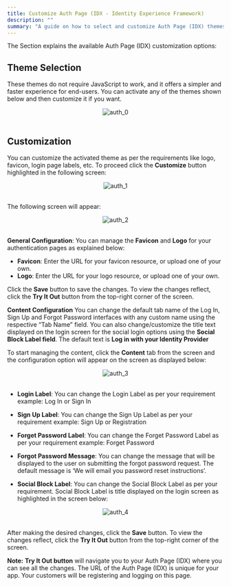 ```yaml
---
title: Customize Auth Page (IDX - Identity Experience Framework)
description: ""
summary: "A guide on how to select and customize Auth Page (IDX) themes"
---
```


The Section explains the available Auth Page (IDX) customization options:

## Theme Selection

These themes do not require JavaScript to work, and it offers a simpler and faster experience for end-users. You can activate any of the themes shown below and then customize it if you want.

<div style="text-align:center">
  <img src="../assets/auth_0.png" alt="auth_0" />
</div>
<br/>


## Customization

You can customize the activated theme as per the requirements like logo, favicon, login page labels, etc. To proceed click the **Customize** button highlighted in the following screen:

<div style="text-align:center">
  <img src="../assets/auth_1.png" alt="auth_1" /> 
</div>
<br/>

The following screen will appear:

<div style="text-align:center">
  <img src="../assets/auth_2.png" alt="auth_2" />
</div>
<br/>

**General Configuration**: You can manage the **Favicon** and **Logo** for your authentication pages as explained below: 
 - **Favicon**: Enter the URL for your favicon resource, or upload one of your own.
 - **Logo**: Enter the URL for your logo resource, or upload one of your own.

Click the **Save** button to save the changes. To view the changes reflect, click the **Try It Out** button from the top-right corner of the screen.

**Content Configuration** You can change the default tab name of the Log In, Sign Up and Forgot Password interfaces with any custom name using the respective “Tab Name” field. You can also change/customize the title text displayed on the login screen for the social login options using the **Social Block Label field**. The default text is **Log in with your Identity Provider**

To start managing the content, click the **Content** tab from the screen and the configuration option will appear on the screen as displayed below:

<div style="text-align:center">
  <img src="../assets/auth_3.png" alt="auth_3" />
</div>
<br/>

 - **Login Label**: You can change the Login Label as per your requirement example: Log In or Sign In

- **Sign Up Label**: You can change the Sign Up Label as per your requirement example: Sign Up or Registration

- **Forget Password Label**: You can change the Forget Password Label as per your requirement example: Forget Password

- **Forgot Password Message**: You can change the message that will be displayed to the user on submitting the forgot password request. The default message is ‘We will email you password reset instructions’.

- **Social Block Label**: You can change the Social Block Label as per your requirement. Social Block Label is title displayed on the login screen as highlighted in the screen below:

<div style="text-align:center">
  <img src="../assets/auth_4.png" alt="auth_4" />
</div>
<br/>

After making the desired changes, click the **Save** button. To view the changes reflect, click the **Try It Out** button from the top-right corner of the screen.

**Note:**
**Try It Out button** will navigate you to your Auth Page (IDX) where you can see all the changes. The URL of the Auth Page (IDX) is unique for your app. Your customers will be registering and logging on this page.